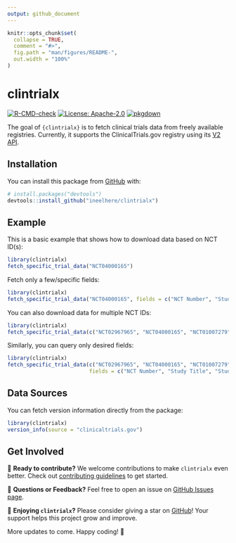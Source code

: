 ```yaml
---
output: github_document
---
```


<!-- README.md is generated from README.Rmd. Please edit that file -->

```r
knitr::opts_chunk$set(
  collapse = TRUE,
  comment = "#>",
  fig.path = "man/figures/README-",
  out.width = "100%"
)
```

# clintrialx

<!-- badges: start -->
[![R-CMD-check](https://github.com/ineelhere/clintrialx/actions/workflows/R-CMD-check.yaml/badge.svg)](https://github.com/ineelhere/clintrialx/actions/workflows/R-CMD-check.yaml)
[![License: Apache-2.0](https://img.shields.io/badge/license-Apache--2.0-blue.svg)](https://opensource.org/licenses/Apache-2.0)
[![pkgdown](https://img.shields.io/badge/pkgdown-docs-blue.svg)](https://ineelhere.github.io/clintrialx/)
<!-- badges: end -->

The goal of `{clintrialx}` is to fetch clinical trials data from freely available registries. Currently, it supports the ClinicalTrials.gov registry using its [V2 API](https://clinicaltrials.gov/data-api/api).

## Installation

You can install this package from [GitHub](https://github.com/ineelhere/clintrialx) with:

```r
# install.packages("devtools")
devtools::install_github("ineelhere/clintrialx")
```

## Example

This is a basic example that shows how to download data based on NCT ID(s):

```r
library(clintrialx)
fetch_specific_trial_data("NCT04000165")
```

Fetch only a few/specific fields:

```r
library(clintrialx)
fetch_specific_trial_data("NCT04000165", fields = c("NCT Number", "Study Title", "Study Status", "Sponsor"))
```

You can also download data for multiple NCT IDs:

```r
library(clintrialx)
fetch_specific_trial_data(c("NCT02967965", "NCT04000165", "NCT01007279", "NCT02376244", "NCT01179776"))
```

Similarly, you can query only desired fields:

```r
library(clintrialx)
fetch_specific_trial_data(c("NCT02967965", "NCT04000165", "NCT01007279", "NCT02376244", "NCT01179776"),
                          fields = c("NCT Number", "Study Title", "Study Status", "Sponsor"))
```

## Data Sources

You can fetch version information directly from the package:

```r
library(clintrialx)
version_info(source = "clinicaltrials.gov")
```

## Get Involved

🚀 **Ready to contribute?** We welcome contributions to make `clintrialx` even better. Check out [contributing guidelines](https://github.com/ineelhere/clintrialx/blob/main/CONTRIBUTING.md) to get started.

💬 **Questions or Feedback?** Feel free to open an issue on [GitHub Issues page](https://github.com/ineelhere/clintrialx/issues).

🌟 **Enjoying `clintrialx`?** Please consider giving a star on [GitHub](https://github.com/ineelhere/clintrialx)! Your support helps this project grow and improve.

More updates to come. Happy coding! 🎉

